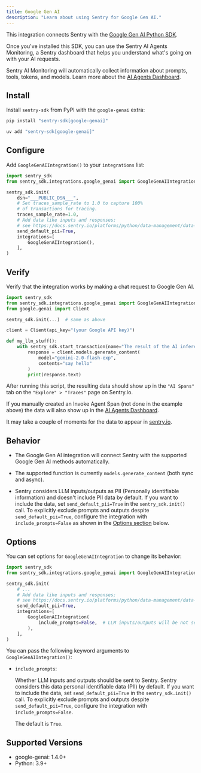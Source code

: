 ```yaml
---
title: Google Gen AI
description: "Learn about using Sentry for Google Gen AI."
---
```


This integration connects Sentry with the [Google Gen AI Python SDK](https://github.com/googleapis/python-genai).

Once you've installed this SDK, you can use the Sentry AI Agents Monitoring, a Sentry dashboard that helps you understand what's going on with your AI requests.

Sentry AI Monitoring will automatically collect information about prompts, tools, tokens, and models. Learn more about the [AI Agents Dashboard](/product/insights/ai/agents).

## Install

Install `sentry-sdk` from PyPI with the `google-genai` extra:

```bash {tabTitle:pip}
pip install "sentry-sdk[google-genai]"
```

```bash {tabTitle:uv}
uv add "sentry-sdk[google-genai]"
```

## Configure

Add `GoogleGenAIIntegration()` to your `integrations` list:

```python
import sentry_sdk
from sentry_sdk.integrations.google_genai import GoogleGenAIIntegration

sentry_sdk.init(
    dsn="___PUBLIC_DSN___",
    # Set traces_sample_rate to 1.0 to capture 100%
    # of transactions for tracing.
    traces_sample_rate=1.0,
    # Add data like inputs and responses;
    # see https://docs.sentry.io/platforms/python/data-management/data-collected/ for more info
    send_default_pii=True,
    integrations=[
        GoogleGenAIIntegration(),
    ],
)
```

## Verify

Verify that the integration works by making a chat request to Google Gen AI.

```python
import sentry_sdk
from sentry_sdk.integrations.google_genai import GoogleGenAIIntegration
from google.genai import Client

sentry_sdk.init(...)  # same as above

client = Client(api_key="(your Google API key)")

def my_llm_stuff():
    with sentry_sdk.start_transaction(name="The result of the AI inference"):
        response = client.models.generate_content(
            model="gemini-2.0-flash-exp",
            contents="say hello"
        )
        print(response.text)
```

After running this script, the resulting data should show up in the `"AI Spans"` tab on the `"Explore" > "Traces"` page on Sentry.io.

If you manually created an <PlatformLink to="/tracing/instrumentation/custom-instrumentation/ai-agents-module/#invoke-agent-span">Invoke Agent Span</PlatformLink> (not done in the example above) the data will also show up in the [AI Agents Dashboard](/product/insights/ai/agents).

It may take a couple of moments for the data to appear in [sentry.io](https://sentry.io).

## Behavior

- The Google Gen AI integration will connect Sentry with the supported Google Gen AI methods automatically.

- The supported function is currently `models.generate_content` (both sync and async).

- Sentry considers LLM inputs/outputs as PII (Personally identifiable information) and doesn't include PII data by default. If you want to include the data, set `send_default_pii=True` in the `sentry_sdk.init()` call. To explicitly exclude prompts and outputs despite `send_default_pii=True`, configure the integration with `include_prompts=False` as shown in the [Options section](#options) below.

## Options

You can set options for `GoogleGenAIIntegration` to change its behavior:

```python
import sentry_sdk
from sentry_sdk.integrations.google_genai import GoogleGenAIIntegration

sentry_sdk.init(
    # ...
    # Add data like inputs and responses;
    # see https://docs.sentry.io/platforms/python/data-management/data-collected/ for more info
    send_default_pii=True,
    integrations=[
        GoogleGenAIIntegration(
            include_prompts=False,  # LLM inputs/outputs will be not sent to Sentry, despite send_default_pii=True
        ),
    ],
)
```

You can pass the following keyword arguments to `GoogleGenAIIntegration()`:

- `include_prompts`:

  Whether LLM inputs and outputs should be sent to Sentry. Sentry considers this data personal identifiable data (PII) by default. If you want to include the data, set `send_default_pii=True` in the `sentry_sdk.init()` call. To explicitly exclude prompts and outputs despite `send_default_pii=True`, configure the integration with `include_prompts=False`.

  The default is `True`.

## Supported Versions

- google-genai: 1.4.0+
- Python: 3.9+
